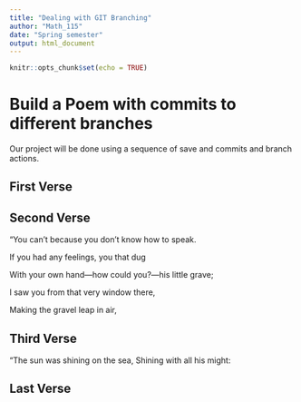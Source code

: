 ```yaml
---
title: "Dealing with GIT Branching"
author: "Math_115"
date: "Spring semester"
output: html_document
---
```


```r
knitr::opts_chunk$set(echo = TRUE)
```
# Build a Poem with commits to different branches
Our project will be done using a sequence of save and commits and branch actions.
<!-- Do not modify or change any text in "!--" bracketed areas such as this --- these are instructions to
you, if you change any of this the git program will notice it and compromise your git merging strategy !-->

## First Verse 
<!--Put the first five lines of a poem by Lewis Carrol in this section!-->

## Second Verse
<!--Put the first five lines of a poem by Robert Frost here!-->
“You can’t because you don’t know how to speak.

If you had any feelings, you that dug

With your own hand—how could you?—his little grave;

I saw you from that very window there,

Making the gravel leap in air,

## Third Verse
<!--Put the first two verses of The Walrus and the Carpenter here!-->
“The sun was shining on the sea, Shining with all his might:

## Last Verse
<!--Put a short poem of your choice 8-20 lines,here!-->
